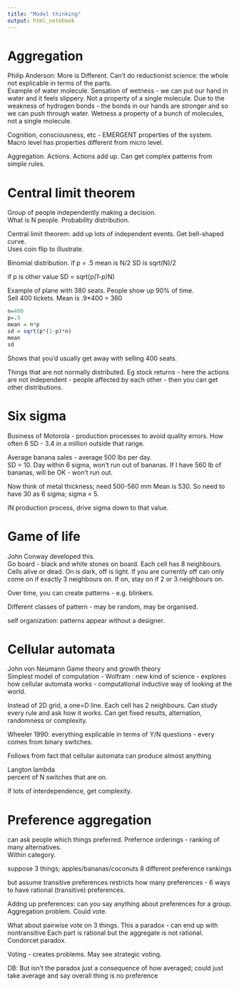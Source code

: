 ```yaml
---
title: "Model thinking"
output: html_notebook
---
```


# Aggregation  

Philip Anderson: More is Different.
Can't do reductionist science: the whole not explicable in terms of the parts.  
Example of water molecule. Sensation of wetness - we can put our hand in water and it feels slippery. Not a property of a single molecule. Due to the weakness of hydrogen bonds - the bonds in our hands are stronger and so we can push through water. Wetness a property of a bunch of molecules, not a single molecule.  

Cognition, consciousness, etc  - EMERGENT properties of the system.  
Macro level has properties different from micro level.  

Aggregation. Actions.
Actions add up. 
Can get complex patterns from simple rules. 

# Central limit theorem 

Group of people independently making a decision.  
What is N people.  Probability distribution.  

Central limit theorem: add up lots of independent events.
Get bell-shaped curve.  
Uses coin flip to illustrate.  

Binomial distribution.
if p = .5
mean is N/2
SD is sqrt(N)/2

if p is other value  SD = sqrt(p*(1-p)*N)

Example of plane with 380 seats. 
People show up 90% of time.  
Sell 400 tickets. 
Mean is .9*400 = 360

```r
n=400
p=.9
mean = n*p
sd = sqrt(p*(1-p)*n)
mean
sd
```

Shows that you'd usually get away with selling 400 seats.

Things that are not normally distributed.
Eg stock returns - here the actions are not independent - people affected by each other - then you can get other distributions.  

# Six sigma  

Business of Motorola - production processes to avoid quality errors. 
How often 6 SD - 3.4 in a million outside that range.  

Average banana sales - average 500 lbs per day.  
SD = 10.
Day within 6 sigma, won't run out of bananas.
If I have 560 lb of bananas, will be OK - won't run out.  

Now think of metal thickness; need 500-560 mm
Mean is 530.
So need to have 30 as 6 sigma; 
sigma = 5. 

IN production process, drive sigma down to that value.  

# Game of life  
John Conway developed this.  
Go board - black and white stones on board.
Each cell has 8 neighbours. Cells alive or dead. On is dark, off is light.
If you are currently off can only come on if exactly 3 neighbours on.
If on, stay on if 2 or 3 neighbours on.  

Over time, you can create patterns - e.g. blinkers.

Different classes of pattern - may be random, may be organised.

self organization: patterns appear without a designer.  

# Cellular automata

John von Neumann
Game theory and growth theory  
Simplest model of computation - Wolfram : new kind of science - explores how cellular automata works - computational inductive way of looking at the world.  

Instead of 2D grid, a one=D line.
Each cell has 2 neighbours. 
Can study every rule and ask how it works. 
Can get fixed results, alternation, randomness or complexity.  

Wheeler 1990: everything explicable in terms of Y/N questions - every comes from binary switches. 

Follows from fact that cellular automata can produce almost anything 

Langton lambda  
percent of N switches that are on.  

If lots of interdependence, get complexity.  

# Preference aggregation

can ask people which things preferred.
Prefernce orderings - ranking of many alternatives.  
Within category. 

suppose 3 things; apples/bananas/coconuts
8 different preference rankings 

but assume transitive preferences
restricts how many preferences - 6 ways to have rational (transitive) preferences.

Addng up preferences: can you say anything about preferences for a group.
Aggregation problem. 
Could vote.

What about pairwise vote on 3 things.
This a paradox - can end up with nontransitive
Each part is rational but the aggregate is not rational.
Condorcet paradox.  

Voting - creates problems. May see strategic voting. 

DB: But isn't the paradox just a consequence of how averaged; could just take average and say overall thing is no preference

















